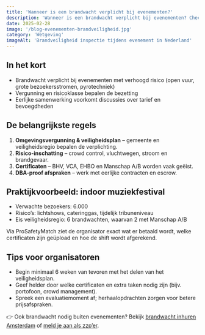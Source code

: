 ```yaml
---
title: 'Wanneer is een brandwacht verplicht bij evenementen?'
description: 'Wanneer is een brandwacht verplicht bij evenementen? Check eisen voor vergunningen, risicoklassen en DBA-proof inzet in 2025.'
date: 2025-02-28
image: '/blog-evenementen-brandveiligheid.jpg'
category: 'Wetgeving'
imageAlt: 'Brandveiligheid inspectie tijdens evenement in Nederland'
---
```


## In het kort

- Brandwacht verplicht bij evenementen met verhoogd risico (open vuur, grote bezoekersstromen, pyrotechniek)
- Vergunning en risicoklasse bepalen de bezetting
- Eerlijke samenwerking voorkomt discussies over tarief en bevoegdheden

## De belangrijkste regels

1. **Omgevingsvergunning & veiligheidsplan** – gemeente en veiligheidsregio bepalen de verplichting.
2. **Risico-inschatting** – crowd control, vluchtwegen, stroom en brandgevaar.
3. **Certificaten** – BHV, VCA, EHBO en Manschap A/B worden vaak geëist.
4. **DBA-proof afspraken** – werk met eerlijke contracten en escrow.

## Praktijkvoorbeeld: indoor muziekfestival

- Verwachte bezoekers: 6.000
- Risico’s: lichtshows, cateringgas, tijdelijk tribuneniveau
- Eis veiligheidsregio: 6 brandwachten, waarvan 2 met Manschap A/B

Via ProSafetyMatch ziet de organisator exact wat er betaald wordt, welke certificaten zijn geüpload en hoe de shift wordt afgerekend.

## Tips voor organisatoren

- Begin minimaal 6 weken van tevoren met het delen van het veiligheidsplan.
- Geef helder door welke certificaten en extra taken nodig zijn (bijv. portofoon, crowd management).
- Spreek een evaluatiemoment af; herhaalopdrachten zorgen voor betere prijsafspraken.

👉 Ook brandwacht nodig buiten evenementen? Bekijk [brandwacht inhuren Amsterdam](https://www.probrandwacht.nl/brandwacht-inhuren/amsterdam) of [meld je aan als zzp’er](https://forms.gle/nKrkzY5c145LM5y87).
